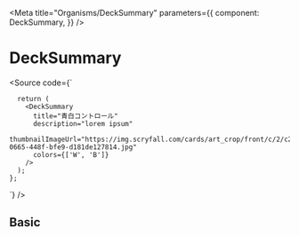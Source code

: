 

<Meta
  title="Organisms/DeckSummary"
  parameters={{
    component: DeckSummary,
  }}
/>

# DeckSummary

<Source code={`
     
      return (
        <DeckSummary
          title="青白コントロール"
          description="lorem ipsum"
          thumbnailImageUrl="https://img.scryfall.com/cards/art_crop/front/c/2/c2089ec9-0665-448f-bfe9-d181de127814.jpg"
          colors={['W', 'B']}
        />
      );
    };
`} />

<Props of={DeckSummary} />

## Basic

<Preview withSource="open">
  <Story name="Basic" >
    <DeckSummary
      deck={{
        name: '青白コントロール',
        description: '青と白のコントロールデッキです。Magic Fest名古屋向けに調整中。勝率60%くらい。青と白のコントロールデッキです。Magic Fest名古屋向けに調整中。勝率60%くらい',
        thumbnailImageUrl: 'https://img.scryfall.com/cards/art_crop/front/c/2/c2089ec9-0665-448f-bfe9-d181de127814.jpg',
        colors: ['W', 'U'],
      }}
    />
  </Story>
</Preview>
